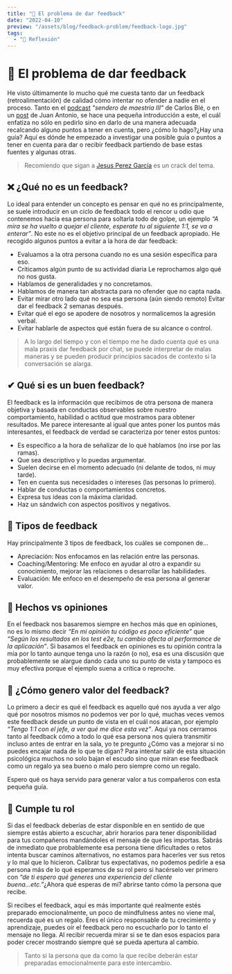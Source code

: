 ```yaml
---
title: "🙈 El problema de dar feedback"
date: "2022-04-10"
preview: "/assets/blog/feedback-problem/feedback-logo.jpg"
tags:
  - "🧠 Reflexión"
---
```


# 🙈 El problema de dar feedback

He visto últimamente lo mucho qué me cuesta tanto dar un feedback
(retroalimentación) de calidad cómo intentar no ofender a nadie en el proceso.
Tanto en el
[podcast](https://podcast.carlosble.com/podcast/e31-el-sendero-de-la-maestria-iii/)
_"sendero de maestría III"_ de Carlos Blé, o en un
[post](https://leanmind.es/en/blog/importance-of-givin-and-reciving-feedback/)
de Juan Antonio, se hace una pequeña introducción a este, el cuál enfatiza no
sólo en pedirlo sino en darlo de una manera adecuada recalcando alguno puntos a
tener en cuenta, pero ¿cómo lo hago?¿Hay una guía? Aquí es dónde he empezado a
investigar una posible guía o puntos a tener en cuenta para dar o recibir
feedback partiendo de base estas fuentes y algunas otras.

> Recomiendo que sigan a
> [Jesus Perez García](https://www.linkedin.com/in/jesus-maria-perez-garcia-01011986/)
> es un crack del tema.

## ❌ ¿Qué no es un feedback?

Lo ideal para entender un concepto es pensar en qué no es principalmente, se
suele introducir en un ciclo de feedback todo el rencor u odio que contenemos
hacia esa persona para soltarla todo de golpe, un ejemplo _“A mira se ha vuelto
a quejar el cliente, esperate tu al siguiente 1:1, se va a enterar”_. No este no
es el objetivo principal de un feedback apropiado. He recogido algunos puntos a
evitar a la hora de dar feedback:

- Evaluamos a la otra persona cuando no es una sesión específica para eso.
- Criticamos algún punto de su actividad diaria Le reprochamos algo qué no nos
  gusta.
- Hablamos de generalidades y no concretamos.
- Hablamos de manera tan abstracta para no ofender que no capta nada.
- Evitar mirar otro lado qué no sea esa persona (aún siendo remoto) Evitar dar
  el feedback 2 semanas después.
- Evitar qué el ego se apodere de nosotros y normalicemos la agresión verbal.
- Evitar hablarle de aspectos qué están fuera de su alcance o control.

> A lo largo del tiempo y con el tiempo me he dado cuenta qué es una mala praxis
> dar feedback por chat, se puede interpretar de malas maneras y se pueden
> producir principios sacados de contexto si la conversación se alarga.

## ✔ Qué si es un buen feedback?

El feedback es la información que recibimos de otra persona de manera objetiva y
basada en conductas observables sobre nuestro comportamiento, habilidad o
actitud que mostramos para obtener resultados. Me parece interesante al igual
que antes poner los puntos más interesantes, el feedback de verdad se
caracteriza por tener estos puntos:

- Es específico a la hora de señalizar de lo qué hablamos (no irse por las
  ramas).
- Que sea descriptivo y lo puedas argumentar.
- Suelen decirse en el momento adecuado (ni delante de todos, ni muy tarde).
- Ten en cuenta sus necesidades o intereses (las personas lo primero).
- Hablar de conductas o comportamientos concretos.
- Expresa tus ideas con la máxima claridad.
- Haz un sándwich con aspectos positivos y negativos.

## 📢 Tipos de feedback

Hay principalmente 3 tipos de feedback, los cuáles se componen de…

- Apreciación: Nos enfocamos en las relación entre las personas.
- Coaching/Mentoring: Me enfoco en ayudar al otro a expandir su conocimiento,
  mejorar las relaciones o desarrollar las habilidades.
- Evaluación: Me enfoco en el desempeño de esa persona al generar valor.

## 🥊 Hechos vs opiniones

En el feedback nos basaremos siempre en hechos más que en opiniones, no es lo
mismo decir _“En mi opinión tu código es poco eficiente”_ que _“Según los
resultados en los test e2e, tu cambio afecta al performance de la aplicación”_.
Si basamos el feedback en opiniones es tu opinión contra la mía por lo tanto
aunque tenga uno la razón (o no), esa es una discusión que probablemente se
alargue dando cada uno su punto de vista y tampoco es muy efectiva porque el
ejemplo suena a crítica o reproche.

## 🎁 ¿Cómo genero valor del feedback?

Lo primero a decir es qué el feedback es aquello qué nos ayuda a ver algo qué
por nosotros mismos no podemos ver por lo qué, muchas veces vemos este feedback
desde un punto de vista en el cuál nos atacan, por ejemplo _“Tengo 1:1 con el
jefe, a ver qué me dice esta vez”_. Aquí ya nos cerramos tanto al feedback cómo
a todo lo qué esa persona nos quiera transmitir incluso antes de entrar en la
sala, yo te pregunto ¿Cómo vas a mejorar si no puedes encajar nada de lo que te
digan? Para intentar salir de esta situación psicológica muchos no solo bajan el
escudo sino que miran ese feedback como un regalo ya sea bueno o malo pero
siempre como un regalo.

Espero qué os haya servido para generar valor a tus compañeros con esta pequeña
guía.

## 🎩 Cumple tu rol

Si das el feedback deberías de estar disponible en en sentido de que siempre
estás abierto a escuchar, abrir horarios para tener disponibilidad para tus
compañeros mandándoles el mensaje de que les importas. Sabrás de inmediato que
probablemente esa persona tiene dificultades o retos intenta buscar caminos
alternativos, no estamos para hacerles ver sus retos y lo mal que lo hicieron.
Calibrar tus expectativas, no podemos pedirle a esa persona más de lo qué
esperamos de su rol pero si hacérselo ver primero con _“de ti espero qué generes
una experiencia del cliente buena...etc.”_¿Ahora qué esperas de mi? abrirse
tanto cómo la persona que recibe.

Si recibes el feedback, aquí es más importante qué realmente estés preparado
emocionalmente, un poco de mindfulness antes no viene mal, recuerda qué es un
regalo. Eres el único responsable de tu crecimiento y aprendizaje, puedes oír el
feedback pero no escucharlo por lo tanto el mensaje no llega. Al recibir
recuerda mirar si se te dan esos espacios para poder crecer mostrando siempre
qué se pueda apertura al cambio.

> Tanto si la persona que da como la que recibe deberán estar preparadas
> emocionalmente para este intercambio.
